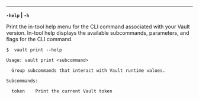 ---

<a id="flag-help" />

**`-help` | `-h`**

Print the in-tool help menu for the CLI command associated with your Vault
version. In-tool help displays the available subcommands, parameters, and
flags for the CLI command.

```shell-session
$  vault print --help

Usage: vault print <subcommand>

  Group subcommands that interact with Vault runtime values.

Subcommands:

  token    Print the current Vault token
```